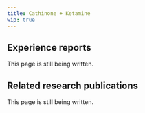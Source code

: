 ---
title: Cathinone + Ketamine
wip: true
---

## Experience reports

This page is still being written.

## Related research publications

This page is still being written.


